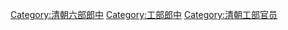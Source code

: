 [[Category:清朝六部郎中|Category:清朝六部郎中]]
[[Category:工部郎中|Category:工部郎中]]
[[Category:清朝工部官员|Category:清朝工部官员]]